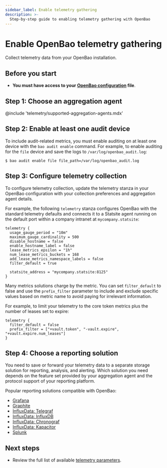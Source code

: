 ```yaml
---
sidebar_label: Enable telemetry gathering
description: >-
  Step-by-step guide to enabling telemetry gathering with OpenBao
---
```


# Enable OpenBao telemetry gathering

Collect telemetry data from your OpenBao installation.

## Before you start

- **You must have access to your [OpenBao configuration](/docs/configuration) file**.


## Step 1: Choose an aggregation agent

@include 'telemetry/supported-aggregation-agents.mdx'

## Step 2: Enable at least one audit device

To include audit-related metrics, you must enable auditing on at least one device
with the `bao audit enable` command. For example, to enable auditing for the
`file` device and save the logs to `/var/log/openbao_audit.log`:

```shell-session
$ bao audit enable file file_path=/var/log/openbao_audit.log
```

## Step 3: Configure telemetry collection

To configure telemetry collection, update the telemetry stanza in your OpenBao
configuration with your collection preferences and aggregation agent details.

For example, the following `telemetry` stanza configures OpenBao with the standard
telemetry defaults and connects it to a Statsite agent running on the default
port within a company intranet at `mycompany.statsite`:

```hcl
telemetry {
  usage_gauge_period = "10m"
  maximum_gauge_cardinality = 500
  disable_hostname = false
  enable_hostname_label = false
  lease_metrics_epsilon = "1h"
  num_lease_metrics_buckets = 168
  add_lease_metrics_namespace_labels = false
  filter_default = true

  statsite_address = "mycompany.statsite:8125"
}
```

Many metrics solutions charge by the metric. You can set `filter_default` to
false and use the `prefix_filter` parameter to include and exclude specific
values based on metric name to avoid paying for irrelevant information.

For example, to limit your telemetry to the core token metrics plus the number
of leases set to expire:

```hcl
telemetry {
  filter_default = false
  prefix_filter = ["+vault.token", "-vault.expire", "+vault.expire.num_leases"]
}
```

## Step 4: Choose a reporting solution

You need to save or forward your telemetry data to a separate storage solution
for reporting, analysis, and alerting. Which solution you need depends on the
feature set provided by your aggregation agent and the protocol support of your
reporting platform.

Popular reporting solutions compatible with OpenBao:

- [Grafana](https://grafana.com/grafana)
- [Graphite](https://www.hostedgraphite.com)
- [InfluxData: Telegraf](https://www.influxdata.com/time-series-platform/telegraf)
- [InfluxData: InfluxDB](https://www.influxdata.com/products/influxdb-overview)
- [InfluxData: Chronograf](https://www.influxdata.com/time-series-platform/telegraf)
- [InfluxData: Kapacitor](https://www.influxdata.com/time-series-platform/kapacitor)
- [Splunk](https://www.splunk.com)


## Next steps

- Review the full list of available
  [telemetry parameters](/docs/configuration/telemetry#telemetry-parameters).
